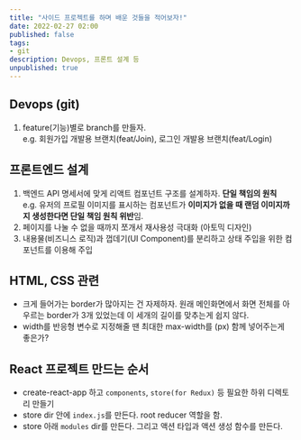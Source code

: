 ```yaml
---
title: "사이드 프로젝트를 하며 배운 것들을 적어보자!"
date: 2022-02-27 02:00
published: false
tags:
- git
description: Devops, 프론트 설계 등
unpublished: true
---
```


## Devops (git)

1. feature(기능)별로 branch를 만들자.  
e.g. 회원가입 개발용 브랜치(feat/Join), 로그인 개발용 브랜치(feat/Login)

## 프론트엔드 설계

1. 백엔드 API 명세서에 맞게 리액트 컴포넌트 구조를 설계하자. **단일 책임의 원칙**  
e.g. 유저의 프로필 이미지를 표시하는 컴포넌트가 **이미지가 없을 때 랜덤 이미지까지 생성한다면 단일 책임 원칙 위반**임.
2. 페이지를 나눌 수 없을 때까지 쪼개서 재사용성 극대화 (아토믹 디자인)
3. 내용물(비즈니스 로직)과 껍데기(UI Component)를 분리하고 상태 주입을 위한 컴포넌트를 이용해 주입

## HTML, CSS 관련

- 크게 들어가는 border가 많아지는 건 자제하자. 원래 메인화면에서 화면 전체를 아우르는 border가 3개 있었는데 이 세개의 길이를 맞추는게 쉽지 않다.
- width를 반응형 변수로 지정해줄 땐 최대한 max-width를 (px) 함께 넣어주는게 좋은가?

## React 프로젝트 만드는 순서

- create-react-app 하고 `components`, `store(for Redux)` 등 필요한 하위 디렉토리 만들기
- store dir 안에 `index.js`를 만든다. root reducer 역할을 함.
- store 아래 `modules` dir를 만든다. 그리고 액션 타입과 액션 생성 함수를 만든다.